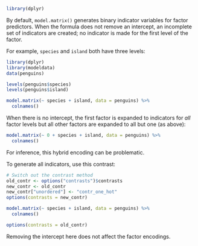 ```r
library(dplyr)
```

By default, `model.matrix()` generates binary indicator variables for factor predictors. When the formula does not remove an intercept, an incomplete set of indicators are created; no indicator is made for the first level of the factor.

For example, `species` and `island` both have three levels:

```r
library(dplyr)
library(modeldata)
data(penguins)

levels(penguins$species)
levels(penguins$island)

model.matrix(~ species + island, data = penguins) %>% 
  colnames()
```

When there is no intercept, the first factor is expanded to indicators for _all_ factor levels but all other factors are expanded to all but one (as above):

```r
model.matrix(~ 0 + species + island, data = penguins) %>% 
  colnames()
```

For inference, this hybrid encoding can be problematic. 

To generate all indicators, use this contrast: 

```r
# Switch out the contrast method
old_contr <- options("contrasts")$contrasts
new_contr <- old_contr
new_contr["unordered"] <- "contr_one_hot"
options(contrasts = new_contr)

model.matrix(~ species + island, data = penguins) %>% 
  colnames()

options(contrasts = old_contr)
```

Removing the intercept here does not affect the factor encodings. 

 
